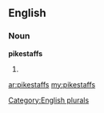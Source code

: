 ==English==

===Noun===
'''pikestaffs'''

# {{plural of|[[pikestaff]]}}

[[Category:English plurals]]

[[ar:pikestaffs]]
[[my:pikestaffs]]
